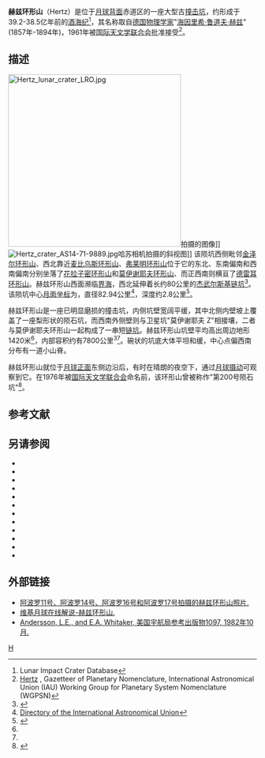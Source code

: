 {{lunar crater data|
 image=Hertz crater AS16-M-3008 ASU.jpg|240px|
 caption=[[阿波罗16号|阿波罗16号]]测绘相机拍摄的斜视图|
 latitude=13.32|
 N_or_S=N|
 longitude=104.56|
 E_or_W=E|
 diameter=82.94公里|
 depth=2.8公里|
 colong=256|
 eponym=[[海因里希·赫兹|海因里希·鲁·赫兹]]}}

'''赫兹环形山'''（Hertz）是位于[[月球背面|月球背面]]赤道区的一座大型古[[撞击坑|撞击坑]]，约形成于39.2-38.5亿年前的[[酒海纪|酒海纪]]<ref name=LICD>Lunar Impact Crater Database</ref>，其名称取自[[德国|德国]][[物理学家|物理学家]]"[[海因里希·赫兹|海因里希·鲁道夫·赫兹]]"(1857年-1894年)，1961年被[[国际天文学联合会|国际天文学联合会]]批准接受<ref>[http://planetarynames.wr.usgs.gov/Feature/2481 Hertz] {{Webarchive|url=https://archive.today/20140114150202/http://planetarynames.wr.usgs.gov/Feature/2481 |date=2014-01-14 }}, Gazetteer of Planetary Nomenclature, International Astronomical Union (IAU) Working Group for Planetary System Nomenclature (WGPSN)</ref>。

==描述== 
[[Image:Hertz_lunar_crater_LRO.jpg|350px]]拍摄的图像]]
[[Image:Hertz_crater_AS14-71-9889.jpg|thumb]]哈苏相机拍摄的斜视图]]   
该陨坑西侧毗邻[[金泽尔环形山|金泽尔环形山]]、西北靠近[[麦比乌斯环形山|麦比乌斯环形山]]、[[弗莱明环形山|弗莱明环形山]]位于它的东北、东南偏南和西南偏南分别坐落了[[花拉子密陨石坑|花拉子密环形山]]和[[莫伊谢耶夫环形山|莫伊谢耶夫环形山]]、而正西南则横亘了[[德雷耳环形山|德雷耳环形山]]。赫兹环形山西面濒临[[界海|界海]]，西北延伸着长约80公里的[[杰武尔斯基链坑|杰武尔斯基链坑]]<ref>{{Cite web |url=http://planetarynames.wr.usgs.gov/images/Lunar/lac_64_wac.pdf |title=Crater Hertz on the map LAC-64. |access-date=2017-01-22 |archive-date=2016-12-27 |archive-url=https://web.archive.org/web/20161227111928/https://planetarynames.wr.usgs.gov/images/Lunar/lac_64_wac.pdf |dead-url=no }}</ref>。该陨坑中心[[月面坐标|月面坐标]]为{{Coord|13.32|N|104.56|E|globe:Moon|nogoogle=1|noosm=1}}，直径82.94公里<ref name="IAU">[http://planetarynames.wr.usgs.gov/Feature/2533 Directory of the International Astronomical Union]</ref>，深度约2.8公里<ref>{{Cite web |url=http://fisherka.csolutionshosting.net/astronote/plan/craterdepth/html/CraterDepthFeatureNameWestfall.html |title=John E. Westfall's Atlas of the Lunar Terminator, Cambridge Univ. Press (2000) |access-date=2017-01-22 |archive-date=2014-12-18 |archive-url=https://archive.today/20141218234310/http://fisherka.csolutionshosting.net/astronote/plan/craterdepth/html/CraterDepthFeatureNameWestfall.html |dead-url=no }}</ref>。

赫兹环形山是一座已明显磨损的撞击坑，内侧坑壁宽阔平缓，其中北侧内壁坡上覆盖了一座梨形状的陨石坑，而西南外侧壁则与卫星坑"莫伊谢耶夫 Z"相接壤，二者与莫伊谢耶夫环形山一起构成了一串短[[链坑|链坑]]。赫兹环形山坑壁平均高出周边地形1420米<ref name="LICD"/>，内部容积约有7800公里<sup>3</sup><ref name="LICD"/>。碗状的坑底大体平坦和缓，中心点偏西南分布有一道小山脊。

赫兹环形山就位于[[月球正面|月球正面]]东侧边沿后，有时在晴朗的夜空下，通过[[天平动|月球摄动]]可观察到它。在1976年被[[国际天文学联合会|国际天文学联合会]]命名前，该环形山曾被称作"第200号陨石坑"<ref>{{Cite web |url=http://www.lpi.usra.edu/resources/mapcatalog/LunarFarsideCharts/LFC-1%201stEd/LFC-1%202ndEd/LFC-1A/ |title=Lunar Farside Chart (LFC-1A) |access-date=2017-01-22 |archive-date=2017-05-10 |archive-url=https://web.archive.org/web/20170510152936/http://www.lpi.usra.edu/resources/mapcatalog/LunarFarsideCharts/LFC-1%201stEd/LFC-1%202ndEd/LFC-1A/ |dead-url=no }}</ref>。

==参考文献==
{{Reflist}}

==另请参阅==
* {{cite book
  | last1 = Andersson
  | first1 = L. E.
  | last2 = Whitaker
  | first2 = E. A.
  | authorlink2 = Ewen Whitaker
  | date = 1982
  | title = [[NASA|NASA]] Catalogue of Lunar Nomenclature
  | publisher = NASA RP-1097
  | ref = harv
  }}
* {{cite web
  | last = Blue
  | first = Jennifer
  | date = July 25, 2007
  | title = Gazetteer of Planetary Nomenclature
  | publisher = [[United_States_Geological_Survey|USGS]]
  | url = http://planetarynames.wr.usgs.gov/
  | accessdate = 2007-08-05
  | ref = harv
  | archive-date = 2015-05-26
  | archive-url = https://web.archive.org/web/20150526164842/http://planetarynames.wr.usgs.gov/
  | dead-url = no
  }}
* {{cite book
  | last1 = Bussey
  | first1 = B.
  | authorlink1 = Ben Bussey
  | last2 = Spudis
  | first2 = P.
  | authorlink2 = Paul Spudis
  | date = 2004
  | title = The Clementine Atlas of the Moon
  | publisher = Cambridge University Press
  | location = New York
  | isbn = 978-0-521-81528-4
  | ref = harv
  }}
* {{cite book
  | last1 = Cocks
  | first1 = Elijah E.
  | last2 = Cocks
  | first2 = Josiah C.
  | date = 1995
  | title = Who's Who on the Moon: A Biographical Dictionary of Lunar Nomenclature
  | url = https://archive.org/details/isbn_9780936389271
  | publisher = Tudor Publishers
  | isbn = 978-0-936389-27-1
  | ref = harv
  }}
* {{cite web
  | last = McDowell
  | first = Jonathan
  | date = July 15, 2007
  | url = http://host.planet4589.org/astro/lunar/
  | title = Lunar Nomenclature
  | publisher = Jonathan's Space Report
  | accessdate = 2007-10-24
  | ref = harv
  | archive-date = 2015-01-12
  | archive-url = https://web.archive.org/web/20150112233439/http://host.planet4589.org/astro/lunar/
  | dead-url = no
  }}
* {{cite journal| last1 = Menzel| first1 = D. H.| last2 = Minnaert| first2 = M.| last3 = Levin| first3 = B.| last4 = Dollfus| first4 = A.| last5 = Bell| first5 = B.| title = Report on Lunar Nomenclature by the Working Group of Commission 17 of the IAU| doi = 10.1007/BF00171763| journal = Space Science Reviews| volume = 12| issue = 2| pages = 136–186| year = 1971| pmid = | pmc =| bibcode = 1971SSRv...12..136M| ref = harv}}
* {{cite book
  | first = Patrick
  | last = Moore
  | authorlink = Patrick Moore
  | date = 2001
  | title = On the Moon
  | url = https://archive.org/details/patrickmooreonmo00patr
  | publisher = Sterling Publishing Co
  | isbn = 978-0-304-35469-6
  | ref = harv
  }}
* {{cite book
  | first = Fred W.
  | last = Price
  | date = 1988
  | title = The Moon Observer's Handbook
  | publisher = Cambridge University Press
  | isbn = 978-0-521-33500-3
  | ref = harv
  }}
* {{cite book
  | last = Rükl
  | first = Antonín
  | authorlink = Antonín Rükl
  | date = 1990
  | title = Atlas of the Moon
  | publisher = Kalmbach Books
  | isbn = 978-0-913135-17-4
  | ref = harv
  }}
* {{cite book
  | last = Webb
  | first = Rev. T. W.
  | authorlink = Thomas William Webb
  | date = 1962
  | title = Celestial Objects for Common Telescopes
  | url = https://archive.org/details/celestialobjects00webb
  | edition = 6th revised
  | publisher = Dover
  | isbn = 978-0-486-20917-3
  | ref = harv
  }}
* {{cite book
  | first = Ewen A.
  | last = Whitaker
  | authorlink = Ewen Whitaker
  | date = 1999
  | title = Mapping and Naming the Moon
  | publisher = Cambridge University Press
  | isbn = 978-0-521-62248-6
  | ref = harv
  }}
* {{cite book
  | first = Peter T.
  | last = Wlasuk
  | date = 2000
  | title = Observing the Moon
  | publisher = Springer
  | isbn = 978-1-85233-193-1
  | ref = harv
 }}
{{refend}}

==外部链接==
*[http://www.lpi.usra.edu/resources/apollo/search/feature/?feature=Hertz 阿波罗11号、阿波罗14号、阿波罗16号和阿波罗17号拍摄的赫兹环形山照片.] {{Wayback|url=http://www.lpi.usra.edu/resources/apollo/search/feature/?feature=Hertz |date=20201127015822 }}
*[http://the-moon.wikispaces.com/Hertz 维基月球在线解说-赫兹环形山.] {{Wayback|url=http://the-moon.wikispaces.com/Hertz |date=20180531115423 }}
*[http://planet4589.org/astro/lunar/RP-1097.pdf Andersson, L.E., and E.A. Whitaker, 美国宇航局参考出版物1097, 1982年10月.] {{Wayback|url=http://planet4589.org/astro/lunar/RP-1097.pdf |date=20141006125838 }}

[[Category:月球环形山|H]]
{{月球環形山 (G-K)}}